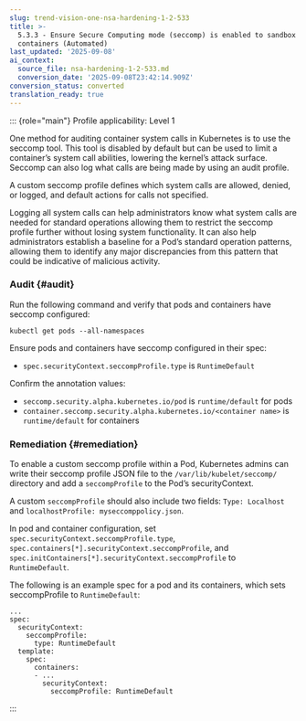 ```yaml
---
slug: trend-vision-one-nsa-hardening-1-2-533
title: >-
  5.3.3 - Ensure Secure Computing mode (seccomp) is enabled to sandbox
  containers (Automated)
last_updated: '2025-09-08'
ai_context:
  source_file: nsa-hardening-1-2-533.md
  conversion_date: '2025-09-08T23:42:14.909Z'
conversion_status: converted
translation_ready: true
---
```


::: {role="main"}
Profile applicability: Level 1

One method for auditing container system calls in Kubernetes is to use the seccomp tool. This tool is disabled by default but can be used to limit a container’s system call abilities, lowering the kernel’s attack surface. Seccomp can also log what calls are being made by using an audit profile.

A custom seccomp profile defines which system calls are allowed, denied, or logged, and default actions for calls not specified.

Logging all system calls can help administrators know what system calls are needed for standard operations allowing them to restrict the seccomp profile further without losing system functionality. It can also help administrators establish a baseline for a Pod’s standard operation patterns, allowing them to identify any major discrepancies from this pattern that could be indicative of malicious activity.

### Audit {#audit}

Run the following command and verify that pods and containers have seccomp configured:

``` codeblock
kubectl get pods --all-namespaces
```

Ensure pods and containers have seccomp configured in their spec:

- `spec.securityContext.seccompProfile.type` is `RuntimeDefault`

Confirm the annotation values:

- `seccomp.security.alpha.kubernetes.io/pod` is `runtime/default` for pods
- `container.seccomp.security.alpha.kubernetes.io/<container name>` is `runtime/default` for containers

### Remediation {#remediation}

To enable a custom seccomp profile within a Pod, Kubernetes admins can write their seccomp profile JSON file to the `/var/lib/kubelet/seccomp/` directory and add a `seccompProfile` to the Pod’s securityContext.

A custom `seccompProfile` should also include two fields: `Type: Localhost` and `localhostProfile: myseccomppolicy.json`.

In pod and container configuration, set `spec.securityContext.seccompProfile.type`, `spec.containers[*].securityContext.seccompProfile`, and `spec.initContainers[*].securityContext.seccompProfile` to `RuntimeDefault`.

The following is an example spec for a pod and its containers, which sets seccompProfile to `RuntimeDefault`:

``` codeblock
...
spec:
  securityContext:
    seccompProfile:
      type: RuntimeDefault 
  template:
    spec:
      containers:
      - ...
        securityContext:
          seccompProfile: RuntimeDefault
```
:::
